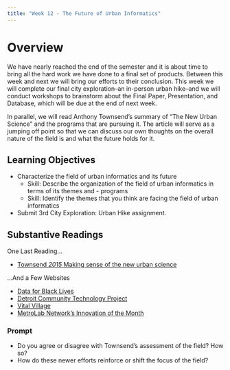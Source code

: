 ```yaml
---
title: "Week 12 - The Future of Urban Informatics"
---
```


# Overview

We have nearly reached the end of the semester and it is about time to bring all the hard work we have done to a final set of products. Between this week and next we will bring our efforts to their conclusion. This week we will complete our final city exploration--an in-person urban hike--and we will conduct workshops to brainstorm about the Final Paper, Presentation, and Database, which will be due at the end of next week.

In parallel, we will read Anthony Townsend’s summary of “The New Urban Science” and the programs that are pursuing it. The article will serve as a jumping off point so that we can discuss our own thoughts on the overall nature of the field is and what the future holds for it. 

## Learning Objectives


- Characterize the field of urban informatics and its future
  - Skill: Describe the organization of the field of urban informatics in terms of its themes and - programs
  - Skill: Identify the themes that you think are facing the field of urban informatics
- Submit 3rd City Exploration: Urban Hike assignment.

## Substantive Readings 

One Last Reading...

- [Townsend _2015_ Making sense of the new urban science](https://northeastern.instructure.com/courses/23734/files/5409841/download?wrap=1)

...And a Few Websites

- [Data for Black Lives](http://db4l.org/)
- [Detroit Community Technology Project](https://detroitcommunitytech.org/)
- [Vital Village](https://www.vitalvillage.org/)
- [MetroLab Network's Innovation of the Month](https://metrolabnetwork.org/projects/innovation-of-the-month/)

### Prompt

- Do you agree or disagree with Townsend's assessment of the field? How so?
- How do these newer efforts reinforce or shift the focus of the field? 

